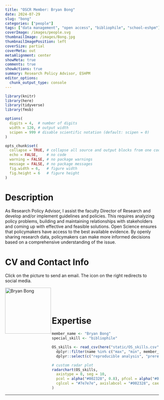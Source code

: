 ```yaml
---
title: "OSCR Member: Bryan Bong"
date: 2024-07-29
slug: "bong"
categories: ["people"]
tags: ["data management", "open access", "bibliophile", "school-eshpm"] # top 3 categories + unique + school
coverImage: /images/people.svg
thumbnailImage: /images/Bong.jpg
thumbnailImagePosition: left
coverSize: partial
coverMeta: out
metaAlignment: center
showMeta: true
comments: true
showActions: true
summary: Research Policy Advisor, ESHPM
editor_options: 
  chunk_output_type: console
---
```


```r

library(knitr)
library(here)
library(tidyverse)
library(fmsb)

options(
  digits = 4,  # number of digits
  width = 120, # output width
  scipen = 999 # disable scientific notation (default: scipen = 0)
)

opts_chunk$set(
  collapse = TRUE, # collapse all source and output blocks from one code chunk into a single block
  echo = FALSE,    # no code
  warning = FALSE, # no package warnings
  message = FALSE, # no package messages
  fig.width = 6,   # figure width
  fig.height = 6   # figure height
)

```

# Description

As Research Policy Advisor, I assist the faculty Director of Research and develop and/or implement guidelines and policies. This requires analyzing policy problems, building and maintaining relationships with stakeholders and coming up with effective and feasible solutions. Open Science ensures that policymakers have access to the best available evidence. By openly sharing research data, policymakers can make more informed decisions based on a comprehensive understanding of the issue.
 
# CV and Contact Info

Click on the picture to send an email. The icon on the right redirects to social media.

<!-- EMAIL -->
<p>
  <a href="mailto:bong@eshpm.eur.nl">
  <img border="0" alt="Bryan Bong" src="/images/Bong.jpg" width="150" height="150" align="left">
  </a>
</p>

<!-- ORCID -->
<p align="center">
  <a href="https://orcid.org/0009-0008-8861-4918" class="ai ai-orcid fa-2x" style="color:#000000;">
  </a>
</p>

<BR><BR><BR>

# Expertise

```r

member_name <- "Bryan Bong"
special_skill <- "bibliophile"

OS_skills <- read_csv(here("static/OS_skills.csv")) %>%
  dplyr::filter(name %in% c("max", "min", member_name)) %>%
  dplyr::select(c("reproducible analysis", "preregistration", "data sharing", all_of(special_skill), "open source software", "open access", "data management"))

# custom radar plot
radarchart(OS_skills,
  axistype = 0, seg = 10,
  pcol = alpha("#002328", 0.8), pfcol = alpha("#00B969", 0.6), plwd = 4, centerzero = TRUE, # polygon
  cglcol = "#7e7e7e", axislabcol = "#002328", caxislabels = seq(0, 10, 2), cglwd = 0.8 # grid
)

```

***


